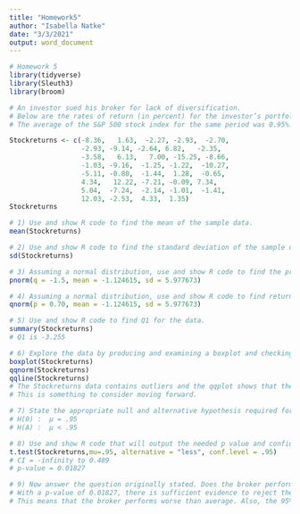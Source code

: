 ```yaml
---
title: "Homework5"
author: "Isabella Natke"
date: "3/3/2021"
output: word_document
---
```


```r
# Homework 5 
library(tidyverse)
library(Sleuth3)
library(broom)

# An investor sued his broker for lack of diversification. 
# Below are the rates of return (in percent) for the investor’s portfolio over 39 months (data from Moore, McCabe, and Craig (2017)). 
# The average of the S&P 500 stock index for the same period was 0.95%. Does the broker perform worse than average? 

Stockreturns <- c(-8.36,   1.63,  -2.27, -2.93,  -2.70, 
                  -2.93, -9.14, -2.64, 6.82,   -2.35, 
                  -3.58,   6.13,   7.00, -15.25, -8.66,
                  -1.03, -9.16,  -1.25, -1.22,  -10.27,
                  -5.11, -0.80,  -1.44,  1.28,  -0.65,
                  4.34,   12.22, -7.21, -0.09, 7.34, 
                  5.04,  -7.24,  -2.14, -1.01,  -1.41, 
                  12.03, -2.53,  4.33,  1.35)
Stockreturns

# 1) Use and show R code to find the mean of the sample data.
mean(Stockreturns)

# 2) Use and show R code to find the standard deviation of the sample data
sd(Stockreturns)

# 3) Assuming a normal distribution, use and show R code to find the proportion of returns that are less than  -1.5.
pnorm(q = -1.5, mean = -1.124615, sd = 5.977673) 

# 4) Assuming a normal distribution, use and show R code to find return value that is above 70% of the returns
qnorm(p = 0.70, mean = -1.124615, sd = 5.977673)

# 5) Use and show R code to find Q1 for the data.
summary(Stockreturns)
# Q1 is -3.255

# 6) Explore the data by producing and examining a boxplot and checking for normality.
boxplot(Stockreturns)
qqnorm(Stockreturns)
qqline(Stockreturns)
# The Stockreturns data contains outliers and the qqplot shows that the points do not fully follow the line.
# This is something to consider moving forward.

# 7) State the appropriate null and alternative hypothesis required for the appropriate t test.
# H(0) :  µ = .95
# H(A) :  µ < .95

# 8) Use and show R code that will output the needed p value and confidence interval to determine if the null hypothesis should be rejected.
t.test(Stockreturns,mu=.95, alternative = "less", conf.level = .95)
# CI = -infinity to 0.489
# p-value = 0.01827

# 9) Now answer the question originally stated. Does the broker perform worse than average? (Explain or justify in two or three sentences)
# With a p-value of 0.01827, there is sufficient evidence to reject the null hypothesis.
# This means that the broker performs worse than average. Also, the 95% confidence interval does not contain .95.
```

